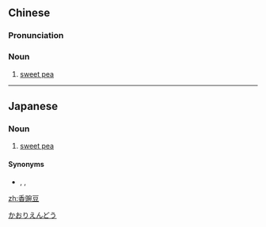 ==Chinese==
{{zh-forms|type=12|lit=fragrant pea}}

===Pronunciation===
{{zh-pron
|m=xiāngwāndòu
|c=hoeng1 wun2 dau6-2
|cat=n
}}

===Noun===
{{zh-noun}}

# [[sweet pea]]

{{zh-cat|Flowers}}

----

==Japanese==
{{ja-kanjitab|かお|o1=り|えん|どう|yomi=y}}

===Noun===
{{ja-noun|かおりえんどう|カオリエンドウ}}

# [[sweet pea]]

====Synonyms====
* {{ja-r|麝香豌豆|じゃこうえんどう}}, {{ja-r|麝香連理草|じゃこうれんりそう}}, {{ja-r|スイートピー}}

[[Category:ja:Flowers|かおりえんどう]]

[[zh:香豌豆]]